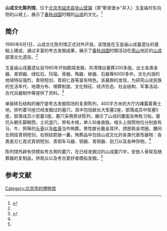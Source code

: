 {{Coord|40.51460609999999|115.8997502|type:landmark_region:CN-11_source:GoogleMaps|display=title}}
{{文物保护单位
|级别 = 省级
|省区市 = 北京市
|图片 = 
|名称 = 玉皇庙山戎墓遗址
|编号 = 5-48
|分类 = 古遗址
|时代 = [[春秋|春秋]][[战国|战国]]
|所在 = [[延庆县|延庆县]]靳家堡乡玉皇庙村
|登录 = 1995年10月20日
}}

'''山戎文化陈列馆'''，位于[[北京市|北京市]][[延庆县|延庆县]][[张山营镇|张山营镇]]（原“靳家堡乡”并入）玉皇庙村东向阳的山坡上，展示了[[春秋|春秋]][[战国|战国]]时期的[[山戎|山戎]]的文化。<ref name=sina>{{Cite web |url=http://life.sina.com.cn/info/62/3946488 |title=山戎文化陈列馆，新浪，于2014-01-06查阅 |access-date=2014-01-07 |archive-url=https://web.archive.org/web/20140107073445/http://life.sina.com.cn/info/62/3946488 |archive-date=2014-01-07 |dead-url=yes }}</ref>

==简介==
1990年6月1日，山戎文化陈列馆正式对外开放。该馆是在玉皇庙山戎墓遗址的基础上建成，通过丰富的考古发掘成果，展示了[[春秋|春秋]][[战国|战国]]时期活动在[[燕山|燕山]]地区的[[山戎|山戎]]部落文化遗存。<ref name=sina/>

玉皇庙山戎墓遗址自1985年开始勘探发掘，共清理出墓葬200多座。出土各类金器、青铜器、绿松石、玛瑙、骨器、陶器、蚌器、石器等6000多件。文化内涵的地域特征强烈，青铜短剑、青铜匕首等富有特色。该墓群的发现，为研究山戎民族的生活年代、地理分布、埋葬制度、文化特征、经济形态、社会结构、军事活动、古代兵器制作等提供了资料。<ref>{{Cite web |url=http://sports.china.com.cn/zhuanti/2008ay/txt/2004-12/28/content_5733453.htm |title=北京名胜古迹，中国网，2004-12-28 |access-date=2014-01-07 |archive-date=2013-12-09 |archive-url=https://web.archive.org/web/20131209172741/http://sports.china.com.cn/zhuanti/2008ay/txt/2004-12/28/content_5733453.htm |dead-url=no }}</ref>

单层砖石结构的展厅是考古发掘现场的复原陈列，400平方米的大厅内裸露着黄土地，排列着10座已经发掘过的墓穴，其中包括猷长大型墓2座，部落成员中型墓5座，部落成员小型墓3座。墓穴采用原状陈列，展示了山戎的覆面及殉牲习俗。墓坑头朝东脚朝西，土坑竖穴，带有木棺，单人仰身直肢。棺头上按照地位分别放有马、牛、狗等的[[头骨|头骨]]以及[[肱骨|肱骨]]当作殉葬。男性猷长戴金耳环，颈部佩金项圈，腰间左侧挂青铜短剑，右侧挂箭镞一囊。殉葬品中包括山戎文化的各类代表性器物：各类直刃匕首式青铜短剑、青铜车马器、铜器、青铜器、刮刀以及各种饰物。<ref name=sina/>

陈列馆外辟有供模拟考古用的墓穴，在已经发掘过的山戎墓穴中，安放人骨架及随葬器的复制品，供观众以及考古爱好者模拟发掘。<ref name=sina/>

==参考文献==
{{reflist}}

{{北京市文物保护单位}}
[[Category:北京市的博物馆|Category:北京市的博物馆]]